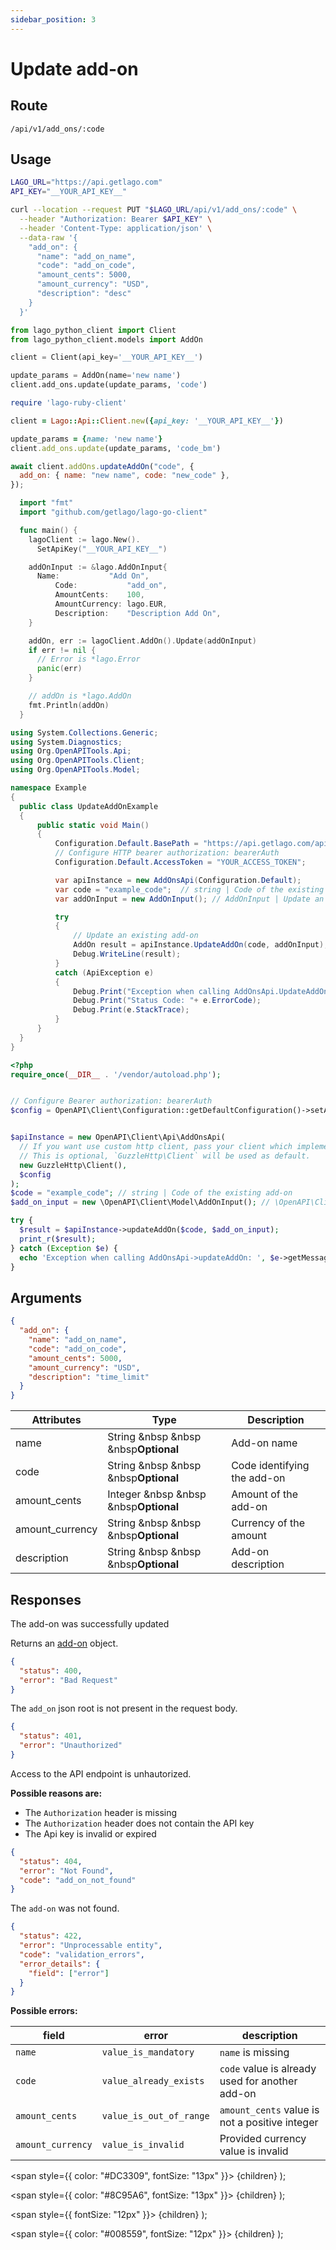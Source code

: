 ```yaml
---
sidebar_position: 3
---
```



# Update add-on

## Route

```curl title="PUT"
/api/v1/add_ons/:code
```

## Usage

<Tabs groupId="prog-language">
  <TabItem value="curl" label="Curl" default>

  ```bash
  LAGO_URL="https://api.getlago.com"
  API_KEY="__YOUR_API_KEY__"

  curl --location --request PUT "$LAGO_URL/api/v1/add_ons/:code" \
    --header "Authorization: Bearer $API_KEY" \
    --header 'Content-Type: application/json' \
    --data-raw '{
      "add_on": {
        "name": "add_on_name",
        "code": "add_on_code",
        "amount_cents": 5000,
        "amount_currency": "USD",
        "description": "desc"
      }
    }'
  ```
  </TabItem>

  <TabItem value="python" label="Python">

  ```python
  from lago_python_client import Client
  from lago_python_client.models import AddOn

  client = Client(api_key='__YOUR_API_KEY__')

  update_params = AddOn(name='new name')
  client.add_ons.update(update_params, 'code')
  ```
  </TabItem>

  <TabItem value="ruby" label="Ruby">

  ```ruby
  require 'lago-ruby-client'

  client = Lago::Api::Client.new({api_key: '__YOUR_API_KEY__'})

  update_params = {name: 'new name'}
  client.add_ons.update(update_params, 'code_bm')
  ```
  </TabItem>

  <TabItem value="javascript" label="Javascript">

  ```javascript
  await client.addOns.updateAddOn("code", {
    add_on: { name: "new name", code: "new_code" },
  });
  ```
  </TabItem>

  <TabItem value="go" label="Go">

  ```go
    import "fmt"
    import "github.com/getlago/lago-go-client"

    func main() {
      lagoClient := lago.New().
        SetApiKey("__YOUR_API_KEY__")

      addOnInput := &lago.AddOnInput{
        Name:           "Add On",
	   		Code:           "add_on",
	   		AmountCents:    100,
	   		AmountCurrency: lago.EUR,
	   		Description:    "Description Add On",
      }

      addOn, err := lagoClient.AddOn().Update(addOnInput)
      if err != nil {
        // Error is *lago.Error
        panic(err)
      }

      // addOn is *lago.AddOn
      fmt.Println(addOn)
    }
  ```

  </TabItem>

  <TabItem value="csharp" label="C#">

  ```csharp
using System.Collections.Generic;
using System.Diagnostics;
using Org.OpenAPITools.Api;
using Org.OpenAPITools.Client;
using Org.OpenAPITools.Model;

namespace Example
{
    public class UpdateAddOnExample
    {
        public static void Main()
        {
            Configuration.Default.BasePath = "https://api.getlago.com/api/v1";
            // Configure HTTP bearer authorization: bearerAuth
            Configuration.Default.AccessToken = "YOUR_ACCESS_TOKEN";

            var apiInstance = new AddOnsApi(Configuration.Default);
            var code = "example_code";  // string | Code of the existing add-on
            var addOnInput = new AddOnInput(); // AddOnInput | Update an existing add-on

            try
            {
                // Update an existing add-on
                AddOn result = apiInstance.UpdateAddOn(code, addOnInput);
                Debug.WriteLine(result);
            }
            catch (ApiException e)
            {
                Debug.Print("Exception when calling AddOnsApi.UpdateAddOn: " + e.Message );
                Debug.Print("Status Code: "+ e.ErrorCode);
                Debug.Print(e.StackTrace);
            }
        }
    }
}
  ```

  </TabItem>
  <TabItem value="php" label="PHP">

  ```php
<?php
require_once(__DIR__ . '/vendor/autoload.php');


// Configure Bearer authorization: bearerAuth
$config = OpenAPI\Client\Configuration::getDefaultConfiguration()->setAccessToken('YOUR_ACCESS_TOKEN');


$apiInstance = new OpenAPI\Client\Api\AddOnsApi(
    // If you want use custom http client, pass your client which implements `GuzzleHttp\ClientInterface`.
    // This is optional, `GuzzleHttp\Client` will be used as default.
    new GuzzleHttp\Client(),
    $config
);
$code = "example_code"; // string | Code of the existing add-on
$add_on_input = new \OpenAPI\Client\Model\AddOnInput(); // \OpenAPI\Client\Model\AddOnInput | Update an existing add-on

try {
    $result = $apiInstance->updateAddOn($code, $add_on_input);
    print_r($result);
} catch (Exception $e) {
    echo 'Exception when calling AddOnsApi->updateAddOn: ', $e->getMessage(), PHP_EOL;
}
  ```

  </TabItem>
</Tabs>

## Arguments

```json
{
  "add_on": {
    "name": "add_on_name",
    "code": "add_on_code",
    "amount_cents": 5000,
    "amount_currency": "USD",
    "description": "time_limit"
  }
}
```

| Attributes | Type | Description |
|--|--|--|
| name | String &nbsp &nbsp &nbsp<Optional>**Optional**</Optional> | Add-on name |
| code | String &nbsp &nbsp &nbsp<Optional>**Optional**</Optional> | Code identifying the add-on |
| amount_cents | Integer &nbsp &nbsp &nbsp<Optional>**Optional**</Optional> | Amount of the add-on |
| amount_currency | String &nbsp &nbsp &nbsp<Optional>**Optional**</Optional> | Currency of the amount |
| description | String &nbsp &nbsp &nbsp<Optional>**Optional**</Optional> | Add-on description |
## Responses

<Tabs>
  <TabItem value="200" label="HTTP 200" default>
  The add-on was successfully updated

  Returns an [add-on](./add-on-object) object.
  </TabItem>

  <TabItem value="400" label="HTTP 400">

  ```json
  {
    "status": 400,
    "error": "Bad Request"
  }
  ```

  The `add_on` json root is not present in the request body.
  </TabItem>

  <TabItem value="401" label="HTTP 401">

  ```json
  {
    "status": 401,
    "error": "Unauthorized"
  }
  ```

  Access to the API endpoint is unhautorized.

  **Possible reasons are:**
  * The `Authorization` header is missing
  * The `Authorization` header does not contain the API key
  * The Api key is invalid or expired


  </TabItem>

  <TabItem value="404" label="HTTP 404">

  ```json
  {
    "status": 404,
    "error": "Not Found",
    "code": "add_on_not_found"
  }
  ```

  The `add-on` was not found.
  </TabItem>

  <TabItem value="422" label="HTTP 422">

  ```json
  {
    "status": 422,
    "error": "Unprocessable entity",
    "code": "validation_errors",
    "error_details": {
      "field": ["error"]
    }
  }
  ```

  **Possible errors:**

  | field | error | description |
  |--|--|--|
  | `name` | `value_is_mandatory` | `name` is missing |
  | `code` | `value_already_exists` | `code` value is already used for another add-on |
  | `amount_cents` | `value_is_out_of_range` | `amount_cents` value is not a positive integer |
  | `amount_currency` | `value_is_invalid` | Provided currency value is invalid |


  </TabItem>
</Tabs>



  <span
    style={{
      color: "#DC3309",
      fontSize: "13px"
    }}>
    {children}
  </span>
);

  <span
    style={{
      color: "#8C95A6",
      fontSize: "13px"
    }}>
    {children}
  </span>
);

  <span
    style={{
      fontSize: "12px"
    }}>
    {children}
  </span>
);

  <span
    style={{
      color: "#008559",
      fontSize: "12px"
    }}>
    {children}
  </span>
);
